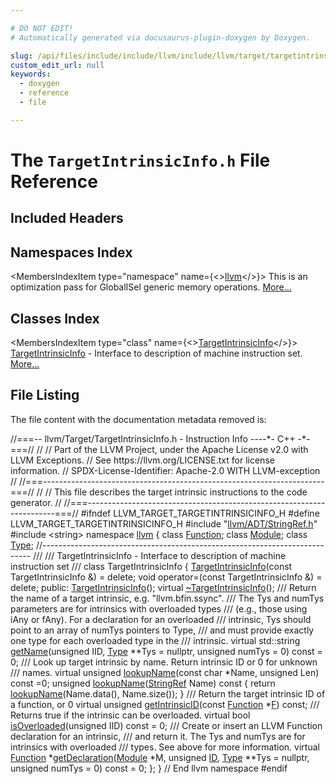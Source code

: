 ```yaml
---

# DO NOT EDIT!
# Automatically generated via docusaurus-plugin-doxygen by Doxygen.

slug: /api/files/include/include/llvm/include/llvm/target/targetintrinsicinfo-h
custom_edit_url: null
keywords:
  - doxygen
  - reference
  - file

---
```





# The `TargetIntrinsicInfo.h` File Reference

<DoxygenPage pluginConfig={pluginConfig}>



## Included Headers

<IncludesList>
<IncludesListItem
  filePath="llvm/ADT/StringRef.h"
  permalink="/docs/api/files/include/include/llvm/include/llvm/adt/stringref-h"
  isLocal="true" />
<IncludesListItem
  filePath="string"
  permalink=""
  isLocal="false" />
</IncludesList>

## Namespaces Index

<MembersIndex>

<MembersIndexItem
  type="namespace"
  name={<><a href="/docs/api/namespaces/llvm">llvm</a></>}>
This is an optimization pass for GlobalISel generic memory operations. <a href="/docs/api/namespaces/llvm/#details">More...</a>
</MembersIndexItem>

</MembersIndex>

## Classes Index

<MembersIndex>

<MembersIndexItem
  type="class"
  name={<><a href="/docs/api/classes/llvm/targetintrinsicinfo">TargetIntrinsicInfo</a></>}>
<a href="/docs/api/classes/llvm/targetintrinsicinfo">TargetIntrinsicInfo</a> - Interface to description of machine instruction set. <a href="/docs/api/classes/llvm/targetintrinsicinfo/#details">More...</a>
</MembersIndexItem>

</MembersIndex>


## File Listing

The file content with the documentation metadata removed is:

<ProgramListing>

<Link id="l00001" /><CodeLine lineNumber="1"><Highlight kind="comment">//===-- llvm/Target/TargetIntrinsicInfo.h - Instruction Info ----&#42;- C++ -&#42;-===//</Highlight><Highlight kind="normal"></Highlight></CodeLine>
<Link id="l00002" /><CodeLine lineNumber="2"><Highlight kind="normal"></Highlight><Highlight kind="comment">//</Highlight><Highlight kind="normal"></Highlight></CodeLine>
<Link id="l00003" /><CodeLine lineNumber="3"><Highlight kind="normal"></Highlight><Highlight kind="comment">// Part of the LLVM Project, under the Apache License v2.0 with LLVM Exceptions.</Highlight><Highlight kind="normal"></Highlight></CodeLine>
<Link id="l00004" /><CodeLine lineNumber="4"><Highlight kind="normal"></Highlight><Highlight kind="comment">// See https://llvm.org/LICENSE.txt for license information.</Highlight><Highlight kind="normal"></Highlight></CodeLine>
<Link id="l00005" /><CodeLine lineNumber="5"><Highlight kind="normal"></Highlight><Highlight kind="comment">// SPDX-License-Identifier: Apache-2.0 WITH LLVM-exception</Highlight><Highlight kind="normal"></Highlight></CodeLine>
<Link id="l00006" /><CodeLine lineNumber="6"><Highlight kind="normal"></Highlight><Highlight kind="comment">//</Highlight><Highlight kind="normal"></Highlight></CodeLine>
<Link id="l00007" /><CodeLine lineNumber="7"><Highlight kind="normal"></Highlight><Highlight kind="comment">//===----------------------------------------------------------------------===//</Highlight><Highlight kind="normal"></Highlight></CodeLine>
<Link id="l00008" /><CodeLine lineNumber="8"><Highlight kind="normal"></Highlight><Highlight kind="comment">//</Highlight><Highlight kind="normal"></Highlight></CodeLine>
<Link id="l00009" /><CodeLine lineNumber="9"><Highlight kind="normal"></Highlight><Highlight kind="comment">// This file describes the target intrinsic instructions to the code generator.</Highlight><Highlight kind="normal"></Highlight></CodeLine>
<Link id="l00010" /><CodeLine lineNumber="10"><Highlight kind="normal"></Highlight><Highlight kind="comment">//</Highlight><Highlight kind="normal"></Highlight></CodeLine>
<Link id="l00011" /><CodeLine lineNumber="11"><Highlight kind="normal"></Highlight><Highlight kind="comment">//===----------------------------------------------------------------------===//</Highlight><Highlight kind="normal"></Highlight></CodeLine>
<Link id="l00012" /><CodeLine lineNumber="12"><Highlight kind="normal"></Highlight></CodeLine>
<Link id="l00013" /><CodeLine lineNumber="13"><Highlight kind="normal"></Highlight><Highlight kind="preprocessor">#ifndef LLVM&#95;TARGET&#95;TARGETINTRINSICINFO&#95;H</Highlight><Highlight kind="normal"></Highlight></CodeLine>
<Link id="l00014" /><CodeLine lineNumber="14"><Highlight kind="normal"></Highlight><Highlight kind="preprocessor">#define LLVM&#95;TARGET&#95;TARGETINTRINSICINFO&#95;H</Highlight><Highlight kind="normal"></Highlight></CodeLine>
<Link id="l00015" /><CodeLine lineNumber="15"><Highlight kind="normal"></Highlight></CodeLine>
<Link id="l00016" /><CodeLine lineNumber="16"><Highlight kind="normal"></Highlight><Highlight kind="preprocessor">#include &quot;<a href="/docs/api/files/include/include/llvm/include/llvm/adt/stringref-h">llvm/ADT/StringRef.h</a>&quot;</Highlight><Highlight kind="normal"></Highlight></CodeLine>
<Link id="l00017" /><CodeLine lineNumber="17"><Highlight kind="normal"></Highlight><Highlight kind="preprocessor">#include &lt;string&gt;</Highlight><Highlight kind="normal"></Highlight></CodeLine>
<Link id="l00018" /><CodeLine lineNumber="18"><Highlight kind="normal"></Highlight></CodeLine>
<Link id="l00019" /><CodeLine lineNumber="19"><Highlight kind="normal"></Highlight><Highlight kind="keyword">namespace </Highlight><Highlight kind="normal"><a href="/docs/api/namespaces/llvm">llvm</a> &#123;</Highlight></CodeLine>
<Link id="l00020" /><CodeLine lineNumber="20"><Highlight kind="normal"></Highlight></CodeLine>
<Link id="l00021" /><CodeLine lineNumber="21"><Highlight kind="normal"></Highlight><Highlight kind="keyword">class </Highlight><Highlight kind="normal"><a href="/docs/api/classes/llvm/function">Function</a>;</Highlight></CodeLine>
<Link id="l00022" /><CodeLine lineNumber="22"><Highlight kind="normal"></Highlight><Highlight kind="keyword">class </Highlight><Highlight kind="normal"><a href="/docs/api/classes/llvm/module">Module</a>;</Highlight></CodeLine>
<Link id="l00023" /><CodeLine lineNumber="23"><Highlight kind="normal"></Highlight><Highlight kind="keyword">class </Highlight><Highlight kind="normal"><a href="/docs/api/classes/llvm/type">Type</a>;</Highlight></CodeLine>
<Link id="l00024" /><CodeLine lineNumber="24"><Highlight kind="normal"></Highlight></CodeLine>
<Link id="l00025" /><CodeLine lineNumber="25"><Highlight kind="normal"></Highlight><Highlight kind="comment">//---------------------------------------------------------------------------</Highlight><Highlight kind="comment"></Highlight></CodeLine>
<Link id="l00026" /><CodeLine lineNumber="26"><Highlight kind="comment">///</Highlight></CodeLine>
<Link id="l00027" /><CodeLine lineNumber="27"><Highlight kind="comment">/// TargetIntrinsicInfo - Interface to description of machine instruction set</Highlight></CodeLine>
<Link id="l00028" /><CodeLine lineNumber="28"><Highlight kind="comment">///</Highlight><Highlight kind="normal"></Highlight></CodeLine>
<Link id="l00029" /><CodeLine lineNumber="29" lineLink="/docs/api/classes/llvm/targetintrinsicinfo"><Highlight kind="normal"></Highlight><Highlight kind="keyword">class </Highlight><Highlight kind="normal">TargetIntrinsicInfo &#123;</Highlight></CodeLine>
<Link id="l00030" /><CodeLine lineNumber="30"><Highlight kind="normal">  <a href="/docs/api/classes/llvm/targetintrinsicinfo/#a707ae08f39163bd8628752d206252db2">TargetIntrinsicInfo</a>(</Highlight><Highlight kind="keyword">const</Highlight><Highlight kind="normal"> TargetIntrinsicInfo &amp;) = </Highlight><Highlight kind="keyword">delete</Highlight><Highlight kind="normal">;</Highlight></CodeLine>
<Link id="l00031" /><CodeLine lineNumber="31"><Highlight kind="normal">  </Highlight><Highlight kind="keywordtype">void</Highlight><Highlight kind="normal"> operator=(</Highlight><Highlight kind="keyword">const</Highlight><Highlight kind="normal"> TargetIntrinsicInfo &amp;) = </Highlight><Highlight kind="keyword">delete</Highlight><Highlight kind="normal">;</Highlight></CodeLine>
<Link id="l00032" /><CodeLine lineNumber="32"><Highlight kind="normal"></Highlight><Highlight kind="keyword">public</Highlight><Highlight kind="normal">:</Highlight></CodeLine>
<Link id="l00033" /><CodeLine lineNumber="33" lineLink="/docs/api/classes/llvm/targetintrinsicinfo/#a707ae08f39163bd8628752d206252db2"><Highlight kind="normal">  <a href="/docs/api/classes/llvm/targetintrinsicinfo/#a707ae08f39163bd8628752d206252db2">TargetIntrinsicInfo</a>();</Highlight></CodeLine>
<Link id="l00034" /><CodeLine lineNumber="34" lineLink="/docs/api/classes/llvm/targetintrinsicinfo/#a0e70a2658083b9a96f0da029490a8c1a"><Highlight kind="normal">  </Highlight><Highlight kind="keyword">virtual</Highlight><Highlight kind="normal"> <a href="/docs/api/classes/llvm/targetintrinsicinfo/#a0e70a2658083b9a96f0da029490a8c1a">~TargetIntrinsicInfo</a>();</Highlight></CodeLine>
<Link id="l00035" /><CodeLine lineNumber="35"><Highlight kind="normal"></Highlight><Highlight kind="comment"></Highlight></CodeLine>
<Link id="l00036" /><CodeLine lineNumber="36"><Highlight kind="comment">  /// Return the name of a target intrinsic, e.g. &quot;llvm.bfin.ssync&quot;.</Highlight></CodeLine>
<Link id="l00037" /><CodeLine lineNumber="37"><Highlight kind="comment">  /// The Tys and numTys parameters are for intrinsics with overloaded types</Highlight></CodeLine>
<Link id="l00038" /><CodeLine lineNumber="38"><Highlight kind="comment">  /// (e.g., those using iAny or fAny). For a declaration for an overloaded</Highlight></CodeLine>
<Link id="l00039" /><CodeLine lineNumber="39"><Highlight kind="comment">  /// intrinsic, Tys should point to an array of numTys pointers to Type,</Highlight></CodeLine>
<Link id="l00040" /><CodeLine lineNumber="40"><Highlight kind="comment">  /// and must provide exactly one type for each overloaded type in the</Highlight></CodeLine>
<Link id="l00041" /><CodeLine lineNumber="41"><Highlight kind="comment">  /// intrinsic.</Highlight><Highlight kind="normal"></Highlight></CodeLine>
<Link id="l00042" /><CodeLine lineNumber="42" lineLink="/docs/api/classes/llvm/targetintrinsicinfo/#a8294593b54352497d463272d9c268fcd"><Highlight kind="normal">  </Highlight><Highlight kind="keyword">virtual</Highlight><Highlight kind="normal"> std::string <a href="/docs/api/classes/llvm/targetintrinsicinfo/#a8294593b54352497d463272d9c268fcd">getName</a>(</Highlight><Highlight kind="keywordtype">unsigned</Highlight><Highlight kind="normal"> IID, <a href="/docs/api/classes/llvm/type">Type</a> &#42;&#42;Tys = </Highlight><Highlight kind="keyword">nullptr</Highlight><Highlight kind="normal">,</Highlight></CodeLine>
<Link id="l00043" /><CodeLine lineNumber="43"><Highlight kind="normal">                              </Highlight><Highlight kind="keywordtype">unsigned</Highlight><Highlight kind="normal"> numTys = 0) </Highlight><Highlight kind="keyword">const</Highlight><Highlight kind="normal"> = 0;</Highlight></CodeLine>
<Link id="l00044" /><CodeLine lineNumber="44"><Highlight kind="normal"></Highlight><Highlight kind="comment"></Highlight></CodeLine>
<Link id="l00045" /><CodeLine lineNumber="45"><Highlight kind="comment">  /// Look up target intrinsic by name. Return intrinsic ID or 0 for unknown</Highlight></CodeLine>
<Link id="l00046" /><CodeLine lineNumber="46"><Highlight kind="comment">  /// names.</Highlight><Highlight kind="normal"></Highlight></CodeLine>
<Link id="l00047" /><CodeLine lineNumber="47" lineLink="/docs/api/classes/llvm/targetintrinsicinfo/#a567167c8797f429ca7e8c2ca0fb502e0"><Highlight kind="normal">  </Highlight><Highlight kind="keyword">virtual</Highlight><Highlight kind="normal"> </Highlight><Highlight kind="keywordtype">unsigned</Highlight><Highlight kind="normal"> <a href="/docs/api/classes/llvm/targetintrinsicinfo/#a567167c8797f429ca7e8c2ca0fb502e0">lookupName</a>(</Highlight><Highlight kind="keyword">const</Highlight><Highlight kind="normal"> </Highlight><Highlight kind="keywordtype">char</Highlight><Highlight kind="normal"> &#42;Name, </Highlight><Highlight kind="keywordtype">unsigned</Highlight><Highlight kind="normal"> Len) </Highlight><Highlight kind="keyword">const</Highlight><Highlight kind="normal"> =0;</Highlight></CodeLine>
<Link id="l00048" /><CodeLine lineNumber="48"><Highlight kind="normal"></Highlight></CodeLine>
<Link id="l00049" /><CodeLine lineNumber="49" lineLink="/docs/api/classes/llvm/targetintrinsicinfo/#a6ad9308dc3f7a1e88180b8e70fcd660d"><Highlight kind="normal">  </Highlight><Highlight kind="keywordtype">unsigned</Highlight><Highlight kind="normal"> <a href="/docs/api/classes/llvm/targetintrinsicinfo/#a6ad9308dc3f7a1e88180b8e70fcd660d">lookupName</a>(<a href="/docs/api/classes/llvm/stringref">StringRef</a> Name)</Highlight><Highlight kind="keyword"> const </Highlight><Highlight kind="normal">&#123;</Highlight></CodeLine>
<Link id="l00050" /><CodeLine lineNumber="50"><Highlight kind="normal">    </Highlight><Highlight kind="keywordflow">return</Highlight><Highlight kind="normal"> <a href="/docs/api/classes/llvm/targetintrinsicinfo/#a567167c8797f429ca7e8c2ca0fb502e0">lookupName</a>(Name.data(), Name.size());</Highlight></CodeLine>
<Link id="l00051" /><CodeLine lineNumber="51"><Highlight kind="normal">  &#125;</Highlight></CodeLine>
<Link id="l00052" /><CodeLine lineNumber="52"><Highlight kind="normal"></Highlight><Highlight kind="comment"></Highlight></CodeLine>
<Link id="l00053" /><CodeLine lineNumber="53"><Highlight kind="comment">  /// Return the target intrinsic ID of a function, or 0</Highlight><Highlight kind="normal"></Highlight></CodeLine>
<Link id="l00054" /><CodeLine lineNumber="54"><Highlight kind="normal">  </Highlight><Highlight kind="keyword">virtual</Highlight><Highlight kind="normal"> </Highlight><Highlight kind="keywordtype">unsigned</Highlight><Highlight kind="normal"> <a href="/docs/api/classes/llvm/targetintrinsicinfo/#ab83719d8328f99cee031acfe4881a456">getIntrinsicID</a>(</Highlight><Highlight kind="keyword">const</Highlight><Highlight kind="normal"> <a href="/docs/api/classes/llvm/function">Function</a> &#42;<a href="/docs/api/files/lib/lib/support/md5-cpp/#a96d73bbd7af15cb1fc38c3f4a3bd82e9">F</a>) </Highlight><Highlight kind="keyword">const</Highlight><Highlight kind="normal">;</Highlight></CodeLine>
<Link id="l00055" /><CodeLine lineNumber="55"><Highlight kind="normal"></Highlight><Highlight kind="comment"></Highlight></CodeLine>
<Link id="l00056" /><CodeLine lineNumber="56"><Highlight kind="comment">  /// Returns true if the intrinsic can be overloaded.</Highlight><Highlight kind="normal"></Highlight></CodeLine>
<Link id="l00057" /><CodeLine lineNumber="57" lineLink="/docs/api/classes/llvm/targetintrinsicinfo/#a04aeb72fda87bffe6bc5ece9ae0e3bec"><Highlight kind="normal">  </Highlight><Highlight kind="keyword">virtual</Highlight><Highlight kind="normal"> </Highlight><Highlight kind="keywordtype">bool</Highlight><Highlight kind="normal"> <a href="/docs/api/classes/llvm/targetintrinsicinfo/#a04aeb72fda87bffe6bc5ece9ae0e3bec">isOverloaded</a>(</Highlight><Highlight kind="keywordtype">unsigned</Highlight><Highlight kind="normal"> IID) </Highlight><Highlight kind="keyword">const</Highlight><Highlight kind="normal"> = 0;</Highlight></CodeLine>
<Link id="l00058" /><CodeLine lineNumber="58"><Highlight kind="normal"></Highlight><Highlight kind="comment"></Highlight></CodeLine>
<Link id="l00059" /><CodeLine lineNumber="59"><Highlight kind="comment">  /// Create or insert an LLVM Function declaration for an intrinsic,</Highlight></CodeLine>
<Link id="l00060" /><CodeLine lineNumber="60"><Highlight kind="comment">  /// and return it. The Tys and numTys are for intrinsics with overloaded</Highlight></CodeLine>
<Link id="l00061" /><CodeLine lineNumber="61"><Highlight kind="comment">  /// types. See above for more information.</Highlight><Highlight kind="normal"></Highlight></CodeLine>
<Link id="l00062" /><CodeLine lineNumber="62" lineLink="/docs/api/classes/llvm/targetintrinsicinfo/#a73dcb7f71995caabd3f022bb6489b8de"><Highlight kind="normal">  </Highlight><Highlight kind="keyword">virtual</Highlight><Highlight kind="normal"> <a href="/docs/api/classes/llvm/function">Function</a> &#42;<a href="/docs/api/classes/llvm/targetintrinsicinfo/#a73dcb7f71995caabd3f022bb6489b8de">getDeclaration</a>(<a href="/docs/api/classes/llvm/module">Module</a> &#42;M, </Highlight><Highlight kind="keywordtype">unsigned</Highlight><Highlight kind="normal"> <a href="/docs/api/namespaces/llvm/callingconv/#abdf8cf606905c10634e831390981b0ed">ID</a>, <a href="/docs/api/classes/llvm/type">Type</a> &#42;&#42;Tys = </Highlight><Highlight kind="keyword">nullptr</Highlight><Highlight kind="normal">,</Highlight></CodeLine>
<Link id="l00063" /><CodeLine lineNumber="63"><Highlight kind="normal">                                   </Highlight><Highlight kind="keywordtype">unsigned</Highlight><Highlight kind="normal"> numTys = 0) </Highlight><Highlight kind="keyword">const</Highlight><Highlight kind="normal"> = 0;</Highlight></CodeLine>
<Link id="l00064" /><CodeLine lineNumber="64"><Highlight kind="normal">&#125;;</Highlight></CodeLine>
<Link id="l00065" /><CodeLine lineNumber="65"><Highlight kind="normal"></Highlight></CodeLine>
<Link id="l00066" /><CodeLine lineNumber="66"><Highlight kind="normal">&#125; </Highlight><Highlight kind="comment">// End llvm namespace</Highlight><Highlight kind="normal"></Highlight></CodeLine>
<Link id="l00067" /><CodeLine lineNumber="67"><Highlight kind="normal"></Highlight></CodeLine>
<Link id="l00068" /><CodeLine lineNumber="68"><Highlight kind="normal"></Highlight><Highlight kind="preprocessor">#endif</Highlight></CodeLine>

</ProgramListing>

</DoxygenPage>
